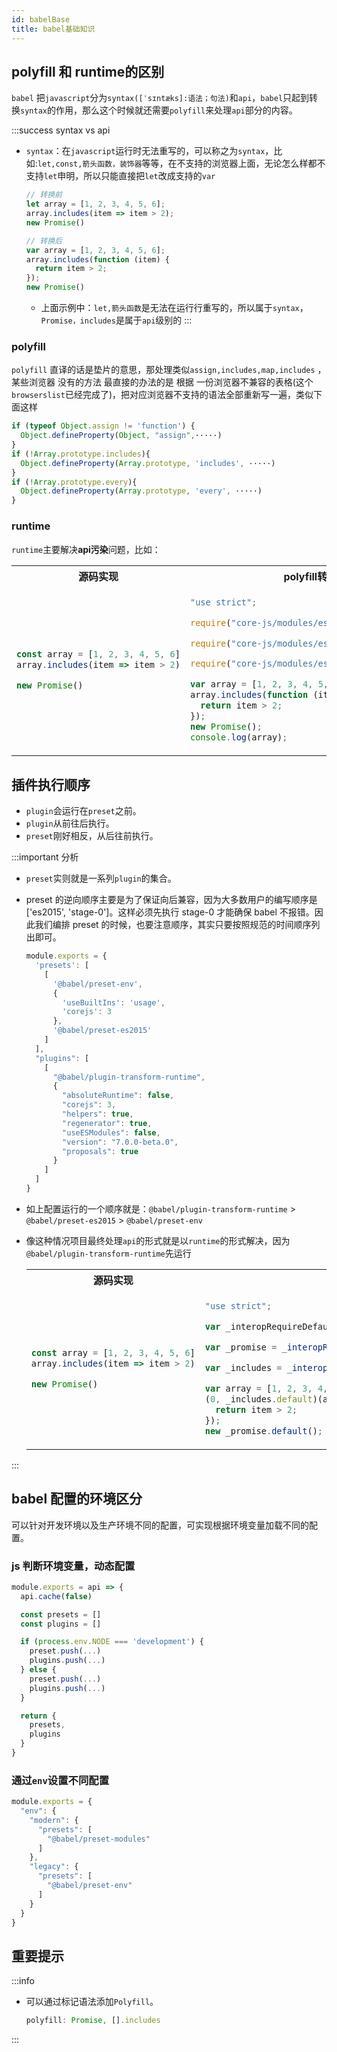 ```yaml
---
id: babelBase
title: babel基础知识
---
```


## polyfill 和 runtime的区别

`babel` 把`javascript`分为`syntax([ˈsɪntæks]:语法；句法)`和`api`，`babel`只起到转换`syntax`的作用，那么这个时候就还需要`polyfill`来处理`api`部分的内容。

:::success syntax vs api

- `syntax`：在`javascript`运行时无法重写的，可以称之为`syntax`，比如:`let,const,箭头函数，装饰器`等等，在不支持的浏览器上面，无论怎么样都不支持`let`申明，所以只能直接把`let`改成支持的`var`

  ```javascript
  // 转换前
  let array = [1, 2, 3, 4, 5, 6];
  array.includes(item => item > 2);
  new Promise()

  // 转换后
  var array = [1, 2, 3, 4, 5, 6];
  array.includes(function (item) {
    return item > 2;
  });
  new Promise()
  ```

  - 上面示例中：`let,箭头函数`是无法在运行行重写的，所以属于`syntax`，`Promise，includes`是属于`api`级别的
:::

### polyfill

`polyfill` 直译的话是垫片的意思，那处理类似`assign,includes,map,includes` ，某些浏览器 没有的方法 最直接的办法的是 根据 一份浏览器不兼容的表格(这个`browserslist`已经完成了)，把对应浏览器不支持的语法全部重新写一遍，类似下面这样

```javascript
if (typeof Object.assign != 'function') {
  Object.defineProperty(Object, "assign",·····)
}
if (!Array.prototype.includes){
  Object.defineProperty(Array.prototype, 'includes', ·····)
}
if (!Array.prototype.every){
  Object.defineProperty(Array.prototype, 'every', ·····)
}
```

### runtime

`runtime`主要解决**api污染**问题，比如：

<table>
<tr>
<th>
源码实现
</th>
<th>
polyfill转换
</th>
<th>
runtime转换
</th>
</tr>

<tr>
<td>

```javascript
const array = [1, 2, 3, 4, 5, 6]
array.includes(item => item > 2)

new Promise()
```
</td>
<td>

```javascript
"use strict";

require("core-js/modules/es.array.includes");

require("core-js/modules/es.object.to-string");

require("core-js/modules/es.promise");

var array = [1, 2, 3, 4, 5, 6];
array.includes(function (item) {
  return item > 2;
});
new Promise();
console.log(array);
```
</td>
<td>

```javascript
"use strict";

var _interopRequireDefault = require("@babel/runtime-corejs3/helpers/interopRequireDefault");

var _promise = _interopRequireDefault(require("@babel/runtime-corejs3/core-js-stable/promise"));

var _includes = _interopRequireDefault(require("@babel/runtime-corejs3/core-js-stable/instance/includes"));

var array = [1, 2, 3, 4, 5, 6];
(0, _includes.default)(array).call(array, function (item) {
  return item > 2;
});
new _promise.default();
```
</td>
</tr>
</table>

## 插件执行顺序

- `plugin`会运行在`preset`之前。
- `plugin`从前往后执行。
- `preset`刚好相反，从后往前执行。

:::important 分析

- `preset`实则就是一系列`plugin`的集合。
- preset 的逆向顺序主要是为了保证向后兼容，因为大多数用户的编写顺序是 ['es2015', 'stage-0']。这样必须先执行 stage-0 才能确保 babel 不报错。因此我们编排 preset 的时候，也要注意顺序，其实只要按照规范的时间顺序列出即可。

  ```javascript
  module.exports = {
    'presets': [
      [
        '@babel/preset-env',
        {
          'useBuiltIns': 'usage',
          'corejs': 3
        },
        '@babel/preset-es2015'
      ]
    ],
    "plugins": [
      [
        "@babel/plugin-transform-runtime",
        {
          "absoluteRuntime": false,
          "corejs": 3,
          "helpers": true,
          "regenerator": true,
          "useESModules": false,
          "version": "7.0.0-beta.0",
          "proposals": true
        }
      ]
    ]
  }
  ```

- 如上配置运行的一个顺序就是：`@babel/plugin-transform-runtime` > `@babel/preset-es2015` > `@babel/preset-env`
- 像这种情况项目最终处理`api`的形式就是以`runtime`的形式解决，因为`@babel/plugin-transform-runtime`先运行

  <table>
  <tr>
  <th>
  源码实现
  </th>
  <th>
  runtime转换
  </th>
  </tr>

  <tr>
  <td>

  ```javascript
  const array = [1, 2, 3, 4, 5, 6]
  array.includes(item => item > 2)

  new Promise()
  ```
  </td>
  <td>

  ```javascript
  "use strict";

  var _interopRequireDefault = require("@babel/runtime-corejs3/helpers/interopRequireDefault");

  var _promise = _interopRequireDefault(require("@babel/runtime-corejs3/core-js-stable/promise"));

  var _includes = _interopRequireDefault(require("@babel/runtime-corejs3/core-js-stable/instance/includes"));

  var array = [1, 2, 3, 4, 5, 6];
  (0, _includes.default)(array).call(array, function (item) {
    return item > 2;
  });
  new _promise.default();
  ```
  </td>
  </tr>
  </table>

:::

## babel 配置的环境区分

可以针对开发环境以及生产环境不同的配置，可实现根据环境变量加载不同的配置。

### js 判断环境变量，动态配置

```javascript
module.exports = api => {
  api.cache(false)

  const presets = []
  const plugins = []

  if (process.env.NODE === 'development') {
    preset.push(...)
    plugins.push(...)
  } else {
    preset.push(...)
    plugins.push(...)
  }

  return {
    presets,
    plugins
  }
}
```

### 通过`env`设置不同配置

```javascript
module.exports = {
  "env": {
    "modern": {
      "presets": [
        "@babel/preset-modules"
      ]
    },
    "legacy": {
      "presets": [
        "@babel/preset-env"
      ]
    }
  }
}
```

## 重要提示

:::info

- 可以通过标记语法添加`Polyfill`。

    ```javascript
    polyfill: Promise, [].includes
    ```

:::
